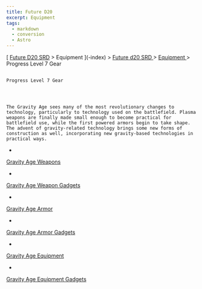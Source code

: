 ```yaml
---
title: Future D20
excerpt: Equipment
tags:
  - markdown
  - conversion
  - Astro
---
```







[
[Future D20 SRD]( / ) > Equipment
     ](-index)
     >
     [
      Future d20 SRD
     ](future-d20-srd-index)
     >
     [
      Equipment
     ](future-d20-srd-equipment-index)
     > Progress Level 7 Gear
    




## 
    Progress Level 7 Gear
   



    The Gravity Age sees many of the most revolutionary changes to technology, particularly to technology used on the battlefield. Plasma weapons are finally made small enough to become practical for battlefield use, while the first powered armors begin to take shape. The advent of gravity-related technology brings some new forms of construction as well, incorporating new gravity-based technologies in practical ways.
   


- 
[
      Gravity Age
      Weapons
     ](future-d20-srd-equipment-gravity-age-weapons)

- 
[
      Gravity
      Age Weapon Gadgets
     ](future-d20-srd-equipment-gravity-age-weapon-gadgets)

- 
[
      Gravity Age Armor
     ](future-d20-srd-equipment-gravity-age-armor)

- 
[
      Gravity
      Age Armor Gadgets
     ](future-d20-srd-equipment-gravity-age-armor-gadgets)

- 
[
      Gravity Age
      Equipment
     ](future-d20-srd-equipment-gravity-age-equipment)

- 
[
      Gravity
      Age Equipment Gadgets
     ](future-d20-srd-equipment-gravity-age-equipment-gadgets)






